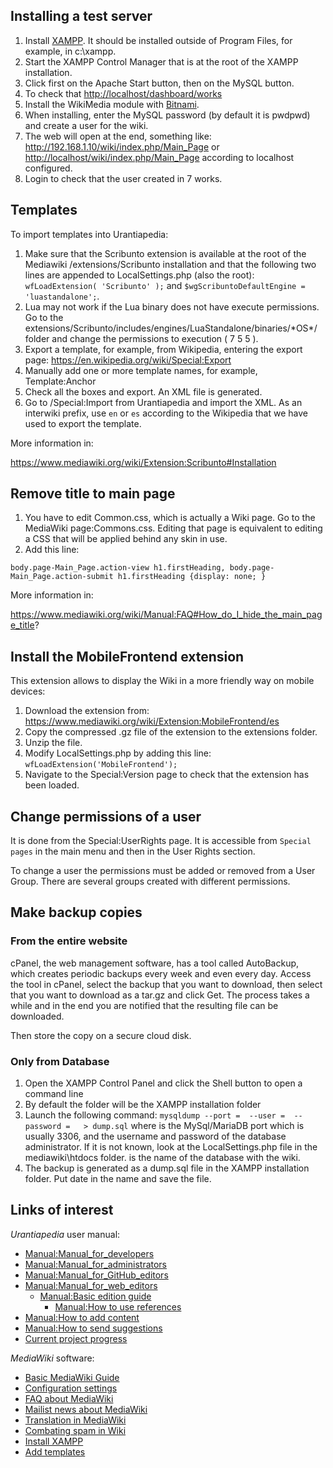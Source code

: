 == Installing a test server ==

# Install [https://www.apachefriends.org/es/index.html XAMPP]. It should be installed outside of Program Files, for example, in c:\xampp.
# Start the XAMPP Control Manager that is at the root of the XAMPP installation.
# Click first on the Apache Start button, then on the MySQL button.
# To check that http://localhost/dashboard/works
# Install the WikiMedia module with [https://bitnami.com/stack/xampp?utm_source=bitnami&utm_medium=installer&utm_campaign=XAMPP%2BInstaller Bitnami].
# When installing, enter the MySQL password (by default it is pwdpwd) and create a user for the wiki.
# The web will open at the end, something like: http://192.168.1.10/wiki/index.php/Main_Page or http://localhost/wiki/index.php/Main_Page according to localhost configured.
# Login to check that the user created in 7 works.

== Templates ==

To import templates into Urantiapedia:

# Make sure that the Scribunto extension is available at the root of the Mediawiki /extensions/Scribunto installation and that the following two lines are appended to LocalSettings.php (also the root): <code> wfLoadExtension( 'Scribunto' );</code> and <code>$wgScribuntoDefaultEngine = 'luastandalone';</code>.
# Lua may not work if the Lua binary does not have execute permissions. Go to the extensions/Scribunto/includes/engines/LuaStandalone/binaries/*OS*/ folder and change the permissions to execution ( 7 5 5 ).
# Export a template, for example, from Wikipedia, entering the export page: https://en.wikipedia.org/wiki/Special:Export
# Manually add one or more template names, for example, Template:Anchor
# Check all the boxes and export. An XML file is generated.
# Go to /Special:Import from Urantiapedia and import the XML. As an interwiki prefix, use <code>en</code> or <code>es</code> according to the Wikipedia that we have used to export the template.

More information in:

https://www.mediawiki.org/wiki/Extension:Scribunto#Installation

== Remove title to main page ==

# You have to edit Common.css, which is actually a Wiki page. Go to the MediaWiki page:Commons.css. Editing that page is equivalent to editing a CSS that will be applied behind any skin in use.
# Add this line:

<pre>
body.page-Main_Page.action-view h1.firstHeading, body.page-Main_Page.action-submit h1.firstHeading {display: none; }
</pre>

More information in:

https://www.mediawiki.org/wiki/Manual:FAQ#How_do_I_hide_the_main_page_title?

== Install the MobileFrontend extension ==

This extension allows to display the Wiki in a more friendly way on mobile devices:

# Download the extension from: https://www.mediawiki.org/wiki/Extension:MobileFrontend/es
# Copy the compressed .gz file of the extension to the extensions folder.
# Unzip the file.
# Modify LocalSettings.php by adding this line: <code>wfLoadExtension('MobileFrontend');</code>
# Navigate to the Special:Version page to check that the extension has been loaded.

== Change permissions of a user ==

It is done from the Special:UserRights page. It is accessible from <code>Special pages</code> in the main menu and then in the User Rights section.

To change a user the permissions must be added or removed from a User Group. There are several groups created with different permissions.

== Make backup copies ==

=== From the entire website ===

cPanel, the web management software, has a tool called AutoBackup, which creates periodic backups every week and even every day. Access the tool in cPanel, select the backup that you want to download, then select that you want to download as a tar.gz and click Get. The process takes a while and in the end you are notified that the resulting file can be downloaded.

Then store the copy on a secure cloud disk.

=== Only from Database ===

# Open the XAMPP Control Panel and click the Shell button to open a command line
# By default the folder will be the XAMPP installation folder
# Launch the following command: <code>mysqldump --port = <port> --user = <user> --password = <password> <db_name> > dump.sql</code> where <code><port></code> is the MySql/MariaDB port which is usually 3306, <code><user></code> and <code><password></code> the username and password of the database administrator. If it is not known, look at the LocalSettings.php file in the mediawiki\htdocs folder. <code><db_name></code> is the name of the database with the wiki.
# The backup is generated as a dump.sql file in the XAMPP installation folder. Put date in the name and save the file.

== Links of interest ==

''Urantiapedia'' user manual:
* [[Manual:Manual_for_developers]]
* [[Manual:Manual_for_administrators]]
* [[Manual:Manual_for_GitHub_editors]]
* [[Manual:Manual_for_web_editors]]
** [[Manual:Basic edition guide]]
*** [[Manual:How to use references]]
* [[Manual:How to add content]]
* [[Manual:How to send suggestions]]
* [[Urantiapedia_Status|Current project progress]]

''MediaWiki'' software:
* [https://www.mediawiki.org/wiki/Manual:Contents Basic MediaWiki Guide]
* [https://www.mediawiki.org/wiki/Special:MyLanguage/Manual:Configuration_settings Configuration settings]
* [https://www.mediawiki.org/wiki/Special:MyLanguage/Manual:FAQ FAQ about MediaWiki]
* [https://lists.wikimedia.org/mailman/listinfo/mediawiki-announce Mailist news about MediaWiki]
* [https://www.mediawiki.org/wiki/Special:MyLanguage/Localisation#Translation_resources Translation in MediaWiki]
* [https://www.mediawiki.org/wiki/Special:MyLanguage/Manual:Combating_spam Combating spam in Wiki]
* [https://www.mediawiki.org/wiki/Manual:Installing_MediaWiki_on_XAMPP Install XAMPP]
* [https://www.ryadel.com/en/how-to-add-wikipedia-mbox-templates-to-your-own-mediawiki/ Add templates]